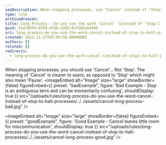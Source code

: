 ```yaml
---
seoDescription: When stopping processes, use "Cancel" instead of "Stop" to clarify intentions and avoid miscommunication.
type: rule
archivedreason:
title: Long Process - Do you use the word 'Cancel' (instead of 'Stop') to halt processes?
guid: 51d780fd-8769-47db-a202-8cf365ae4566
uri: long-process-do-you-use-the-word-cancel-instead-of-stop-to-halt-processes
created: 2012-11-27T03:03:58.0000000Z
authors: []
related: []
redirects:
  - long-process-do-you-use-the-word-cancel-(instead-of-stop)-to-halt-processes
---
```


When stopping processes, you should use 'Cancel'... Not 'Stop'. The meaning of 'Cancel' is clearer to users, as opposed to 'Stop' which might also mean 'Pause'.
<imageEmbed
  alt="Image"
  size="large"
  showBorder={false}
  figureEmbed={{
    preset: "badExample",
    figure: 'Bad Example - Stop is an ambiguous term and can be momentarily confusing',
    shouldDisplay: true
  }}
  src="/uploads/rules/long-process-do-you-use-the-word-cancel-instead-of-stop-to-halt-processes/../../assets/cancel-long-process-bad.jpg"
/>

<imageEmbed
  alt="Image"
  size="large"
  showBorder={false}
  figureEmbed={{
    preset: "goodExample",
    figure: 'Good Example - Cancel leaves little room for miscommunication',
    shouldDisplay: true
  }}
  src="/uploads/rules/long-process-do-you-use-the-word-cancel-instead-of-stop-to-halt-processes/../../assets/cancel-long-process-good.jpg"
/>